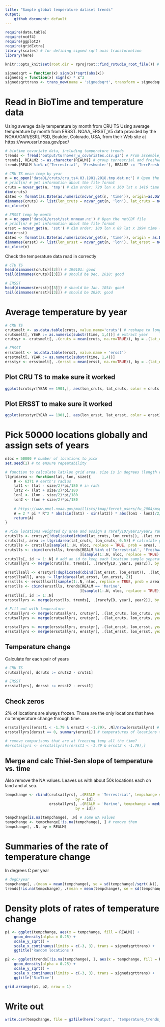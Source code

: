 ```yaml
---
title: "Sample global temperature dataset trends"
output:
    github_document: default
---
```

```r
require(data.table)
require(ncdf4)
require(ggplot2)
require(gridExtra)
library(scales) # for defining signed sqrt axis transformation
library(here)

knitr::opts_knit$set(root.dir = rprojroot::find_rstudio_root_file()) # tell RStudio to use project root directory as the root for this notebook. Needed since we are storing code in a separate directory.

signedsqrt = function(x) sign(x)*sqrt(abs(x))
signedsq = function(x) sign(x) * x^2
signedsqrttrans <- trans_new(name = 'signedsqrt', transform = signedsqrt, inverse = signedsq) # for plotting

```

# Read in BioTime and temperature data
Using average daily temperature by month from CRU TS
Using average temperature by month from ERSST. NOAA_ERSST_V5 data provided by the NOAA/OAR/ESRL PSD, Boulder, Colorado, USA, from their Web site at https://www.esrl.noaa.gov/psd/
```r
# biotime covariate data, including temperature trends
trends <- fread('output/turnover_w_covariates.csv.gz') # From assemble_turnover_covariates.Rmd
trends[, REALM2 := as.character(REALM)] # group terrestrial and freshwater
trends[REALM %in% c('Terrestrial', 'Freshwater'), REALM2 := 'TerrFresh']

# CRU TS mean temp by year
n = nc_open('dataDL/cruts/cru_ts4.03.1901.2018.tmp.dat.nc') # Open the netCDF file. Won't work on .gz for some reason
# print(n) # get information about the file format
cruts = ncvar_get(n, 'tmp') # dim order: 720 lon x 360 lat x 1416 time (observations are month, time measured in days since Jan 1, 1900). 0 lon is at date line.
dim(cruts)
dates <- format(as.Date(as.numeric(ncvar_get(n, 'time')), origin=as.Date('1900-01-01')), format = '%Y%m')
dimnames(cruts) <- list(lon_cruts = ncvar_get(n, 'lon'), lat_cruts = ncvar_get(n, 'lat'), time = dates)
nc_close(n)

# ERSST temp by month
n = nc_open('dataDL/ersst/sst.mnmean.nc') # Open the netCDF file
# print(n) # get information about the file format
ersst = ncvar_get(n, 'sst') # dim order: 180 lon x 89 lat x 1994 time (observations are month, time measured in days since Jan 1, 1800). 0 lon is at greenwhich mean.
dim(ersst)
dates <- format(as.Date(as.numeric(ncvar_get(n, 'time')), origin = as.Date('1800-01-01')), format = '%Y%m')
dimnames(ersst) <- list(lon_ersst = ncvar_get(n, 'lon'), lat_ersst = ncvar_get(n, 'lat'), time = dates)
nc_close(n)

```

Check the temperature data read in correctly
```r
# CTU TS
head(dimnames(cruts)[[3]]) # 190101: good
tail(dimnames(cruts)[[3]]) # should be Dec. 2018: good

# ERSST
head(dimnames(ersst)[[3]]) # should be Jan. 1854: good
tail(dimnames(ersst)[[3]]) # should be 2020: good

```

# Average temperature by year
```r
# CRU TS
crutsmelt <- as.data.table(cruts, value.name='cruts') # reshape to long format
crutsmelt[, YEAR := as.numeric(substr(time, 1,4))] # extract year
crutsyr <- crutsmelt[, .(cruts = mean(cruts, na.rm=TRUE)), by = .(lat_cruts = as.numeric(lat_cruts), lon_cruts = as.numeric(lon_cruts), YEAR)]

# ERSST
ersstmelt <- as.data.table(ersst, value.name = 'ersst')
ersstmelt[, YEAR := as.numeric(substr(time, 1,4))]
ersstyr <- ersstmelt[, .(ersst = mean(ersst, na.rm=TRUE)), by = .(lat_ersst = as.numeric(lat_ersst), lon_ersst = as.numeric(lon_ersst), YEAR)]

```

## Plot CRU TS to make sure it worked
```r
ggplot(crutsyr[YEAR == 1901,], aes(lon_cruts, lat_cruts, color = cruts)) + geom_point(size = 0.1)
```
## Plot ERSST to make sure it worked
```r
ggplot(ersstyr[YEAR == 1901,], aes(lon_ersst, lat_ersst, color = ersst)) + geom_point(size = 1) # plot to make sure it worked
```



# Pick 50000 locations globally and assign sets of years
```r
nloc = 50000 # number of locations to pick
set.seed(1) # to ensure repeatability

# function to calculate lat/lon grid area. size is in degrees (length of one side)
llgridarea <- function(lat, lon, size){
    R <- 6371 # earth's radius
    lat1 <- (lat - size/2)*pi/180 # in rads
    lat2 <- (lat + size/2)*pi/180
    lon1 <- (lon - size/2)*pi/180
    lon2 <- (lon + size/2)*pi/180
    
    # https://www.pmel.noaa.gov/maillists/tmap/ferret_users/fu_2004/msg00023.html
    A = 2 * pi * R^2 * abs(sin(lat1) - sin(lat2)) * abs(lon1 - lon2)/2/pi
    return(A)
}

# Pick locations weighted by area and assign a rarefyID/year1/year2 randomly
crutslls <- crutsyr[!duplicated(cbind(lat_cruts, lon_cruts)), .(lat_cruts, lon_cruts)] # get lat/lons.slow
crutslls[, area := llgridarea(lat_cruts, lon_cruts, 0.5)] # calculate grid area
crutslls <- crutslls[sample(1:.N, nloc, replace = TRUE, prob = area), ] # pick locations weighted by area
crutslls <- cbind(crutslls, trends[REALM %in% c('Terrestrial', 'Freshwater'), 
                                  ][sample(1:.N, nloc, replace = TRUE), .(rarefyID)])  # randomly assign rarefyIDs, which we will next use for deciding in which years to sample
crutslls[, id := 1:.N] # add an id to keep each location sample separate
crutsallyrs <- merge(crutslls, trends[, .(rarefyID, year1, year2)], by = 'rarefyID', allow.cartesian = TRUE) # merge in all the years for each rarefyID

ersstllsall <- ersstyr[!duplicated(cbind(lat_ersst, lon_ersst)), .(lat_ersst, lon_ersst)]
ersstllsall[, area := llgridarea(lat_ersst, lon_ersst, 2)]
ersstlls <- ersstllsall[sample(1:.N, nloc, replace = TRUE, prob = area), ]
ersstlls <- cbind(ersstlls, trends[REALM == 'Marine', 
                                  ][sample(1:.N, nloc, replace = TRUE), .(rarefyID)])  # randomly assign rarefyIDs
ersstlls[, id := 1:.N]
ersstallyrs <- merge(ersstlls, trends[, .(rarefyID, year1, year2)], by = 'rarefyID', allow.cartesian = TRUE) # merge in all the years for each rarefyID

# Fill out with temperature
crutsallyrs <- merge(crutsallyrs, crutsyr[, .(lat_cruts, lon_cruts, year1 = YEAR, cruts1 = cruts)], by = c('lat_cruts', 'lon_cruts', 'year1'), all.x = TRUE) # merge the data.table with cruts values for first year
crutsallyrs <- merge(crutsallyrs, crutsyr[, .(lat_cruts, lon_cruts, year2 = YEAR, cruts2 = cruts)], by = c('lat_cruts', 'lon_cruts', 'year2'), all.x = TRUE) # merge the data.table with cruts values for 2nd year

ersstallyrs <- merge(ersstallyrs, ersstyr[, .(lat_ersst, lon_ersst, year1 = YEAR, ersst1 = ersst)], by = c('lat_ersst', 'lon_ersst', 'year1'), all.x = TRUE)
ersstallyrs <- merge(ersstallyrs, ersstyr[, .(lat_ersst, lon_ersst, year2 = YEAR, ersst2 = ersst)], by = c('lat_ersst', 'lon_ersst', 'year2'), all.x = TRUE)
```

## Temperature change
Calculate for each pair of years
```r
# CRU TS
crutsallyrs[, dcruts := cruts2 - cruts1]

# ERSST
ersstallyrs[, dersst := ersst2 - ersst1]

```

## Check zeros
2% of locations are always frozen. Those are the only locations that have no temperature change through time.
```r
ersstallyrs[(ersst1 < -1.79 & ersst2 < -1.79), .N]/nrow(ersstallyrs) # fraction of values that are always frozen
ersstallyrs[dersst == 0, summary(ersst1)] # temperatures of locations that have no change in temperature

# remove comparisons that are at freezing temp all the time?
#ersstallyrs <- ersstallyrs[!(ersst1 < -1.79 & ersst2 < -1.79),]

```

## Merge and calc Thiel-Sen slope of temperature vs. time
Also remove the NA values. Leaves us with about 50k locations each on land and at sea.
```r
tempchange <- rbind(crutsallyrs[, .(REALM = 'Terrestrial', tempchange = median(dcruts/(year2 - year1))), 
                                by = id],
                    ersstallyrs[, .(REALM = 'Marine', tempchange = median(dersst/(year2 - year1))), 
                                by = id])

tempchange[is.na(tempchange), .N] # some NA values
tempchange <- tempchange[!is.na(tempchange), ] # remove them
tempchange[, .N, by = REALM]
```

# Summaries of the rate of temperature change
In degrees C per year
```r
# degC/year
tempchange[, .(mean = mean(tempchange), se = sd(tempchange)/sqrt(.N)), by = REALM]
trends[!is.na(tempchange), .(mean = mean(tempchange), se = sd(tempchange)/sqrt(.N)), by = REALM2]
```

# Density plots of rates of temperature change
```r
p1 <- ggplot(tempchange, aes(x = tempchange, fill = REALM)) +
    geom_density(alpha = 0.25) +
    scale_y_sqrt() +
    scale_x_continuous(limits = c(-3, 3), trans = signedsqrttrans) +
    ggtitle('Random locations')

p2 <- ggplot(trends[!is.na(tempchange), ], aes(x = tempchange, fill = REALM2)) +
    geom_density(alpha = 0.25) +
    scale_y_sqrt() +
    scale_x_continuous(limits = c(-3, 3), trans = signedsqrttrans) +
    ggtitle('BioTime')

grid.arrange(p1, p2, nrow = 1)
```

# Write out 
```r
write.csv(tempchange, file = gzfile(here('output', 'temperature_trends_sampled.csv.gz')), row.names = FALSE)

```



